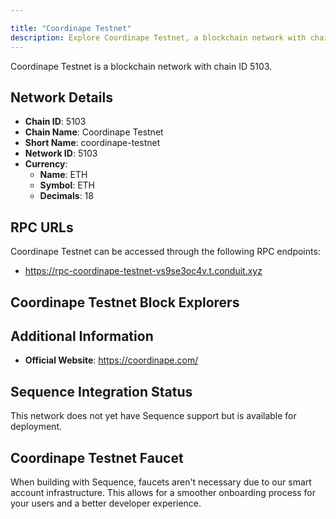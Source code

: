 ```yaml
---

title: "Coordinape Testnet"
description: Explore Coordinape Testnet, a blockchain network with chain ID 5103. Learn about its native currency, ETH, and how to interact with the network.
---
```




Coordinape Testnet is a blockchain network with chain ID 5103.

## Network Details

- **Chain ID**: 5103
- **Chain Name**: Coordinape Testnet
- **Short Name**: coordinape-testnet
- **Network ID**: 5103
- **Currency**: 
  - **Name**: ETH
  - **Symbol**: ETH
  - **Decimals**: 18

## RPC URLs

Coordinape Testnet can be accessed through the following RPC endpoints:

- https://rpc-coordinape-testnet-vs9se3oc4v.t.conduit.xyz

## Coordinape Testnet Block Explorers



## Additional Information

- **Official Website**: https://coordinape.com/

## Sequence Integration Status

This network does not yet have Sequence support but is available for deployment.

## Coordinape Testnet Faucet

When building with Sequence, faucets aren't necessary due to our smart account infrastructure. This allows for a smoother onboarding process for your users and a better developer experience.
